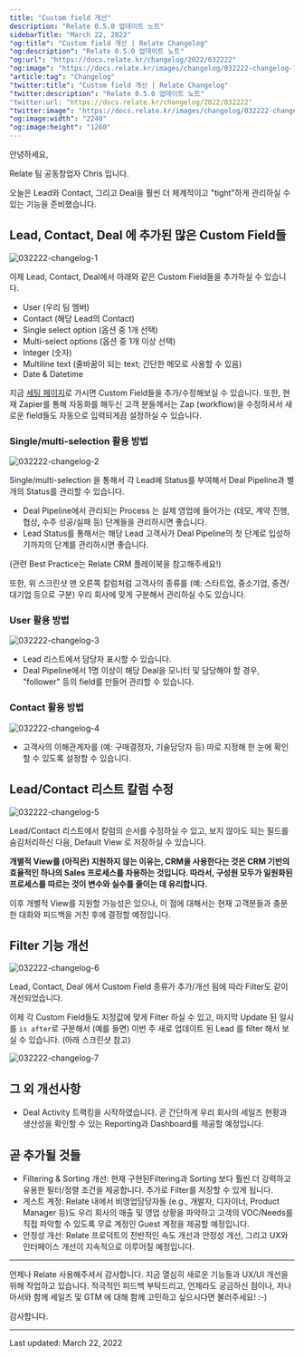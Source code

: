 ```yaml
---
title: "Custom field 개선"
description: "Relate 0.5.0 업데이트 노트"
sidebarTitle: "March 22, 2022"
"og:title": "Custom field 개선 | Relate Changelog"
"og:description": "Relate 0.5.0 업데이트 노트"
"og:url": "https://docs.relate.kr/changelog/2022/032222"
"og:image": "https://docs.relate.kr/images/changelog/032222-changelog-1.png"
"article:tag": "Changelog"
"twitter:title": "Custom field 개선 | Relate Changelog"
"twitter:description": "Relate 0.5.0 업데이트 노트"
"twitter:url: "https://docs.relate.kr/changelog/2022/032222"
"twitter:image": "https://docs.relate.kr/images/changelog/032222-changelog-1.png"
"og:image:width": "2240"
"og:image:height": "1260"
---
```


안녕하세요,

Relate 팀 공동창업자 Chris 입니다.

오늘은 Lead와 Contact, 그리고 Deal을 훨씬 더 체계적이고 "tight"하게 관리하실 수 있는 기능을 준비했습니다.

## Lead, Contact, Deal 에 추가된 많은 Custom Field들

![032222-changelog-1](/images/changelog/032222-changelog-1.png)

이제 Lead, Contact, Deal에서 아래와 같은 Custom Field들을 추가하실 수 있습니다.

- User (우리 팀 멤버)
- Contact (해당 Lead의 Contact)
- Single select option (옵션 중 1개 선택)
- Multi-select options (옵션 중 1개 이상 선택)
- Integer (숫자)
- Multiline text (줄바꿈이 되는 text; 간단한 메모로 사용할 수 있음)
- Date & Datetime

지금 [세팅 페이지](https://app.relate.so/)로 가시면 Custom Field들을 추가/수정해보실 수 있습니다. 또한, 현재 Zapier를 통해 자동화를 해두신 고객 분들께서는 Zap (workflow)을 수정하셔서 새로운 field들도 자동으로 입력되게끔 설정하실 수 있습니다.

### Single/multi-selection 활용 방법

![032222-changelog-2](/images/changelog/032222-changelog-2.png)

Single/multi-selection 을 통해서 각 Lead에 Status를 부여해서 Deal Pipeline과 별개의 Status를 관리할 수 있습니다.

- Deal Pipeline에서 관리되는 Process 는 실제 영업에 들어가는 (데모, 계약 진행, 협상, 수주 성공/실패 등) 단계들을 관리하시면 좋습니다.
- Lead Status를 통해서는 해당 Lead 고객사가 Deal Pipeline의 첫 단계로 입성하기까지의 단계를 관리하시면 좋습니다.

(관련 Best Practice는 Relate CRM 플레이북을 참고해주세요!)

또한, 위 스크린샷 맨 오른쪽 칼럼처럼 고객사의 종류를 (예: 스타트업, 중소기업, 중견/대기업 등으로 구분) 우리 회사에 맞게 구분해서 관리하실 수도 있습니다.

### User 활용 방법

![032222-changelog-3](/images/changelog/032222-changelog-3.png)

- Lead 리스트에서 담당자 표시할 수 있습니다.
- Deal Pipeline에서 1명 이상이 해당 Deal을 모니터 및 담당해야 할 경우, "follower" 등의 field를 만들어 관리할 수 있습니다.

### Contact 활용 방법

![032222-changelog-4](/images/changelog/032222-changelog-4.png)

- 고객사의 이해관계자를 (예: 구매결정자, 기술담당자 등) 따로 지정해 한 눈에 확인할 수 있도록 설정할 수 있습니다.

## Lead/Contact 리스트 칼럼 수정

![032222-changelog-5](/images/changelog/032222-changelog-5.png)

Lead/Contact 리스트에서 칼럼의 순서를 수정하실 수 있고, 보지 않아도 되는 필드를 숨김처리하신 다음, Default View 로 저장하실 수 있습니다.

**개별적 View를 (아직은) 지원하지 않는 이유는, CRM을 사용한다는 것은 CRM 기반의 효율적인 하나의 Sales 프로세스를 차용하는 것입니다. 따라서, 구성원 모두가 일원화된 프로세스를 따르는 것이 변수와 실수를 줄이는 데 유리합니다.**

이후 개별적 View를 지원할 가능성은 있으나, 이 점에 대해서는 현재 고객분들과 충분한 대화와 피드백을 거친 후에 결정할 예정입니다.

## Filter 기능 개선

![032222-changelog-6](/images/changelog/032222-changelog-6.png)

Lead, Contact, Deal 에서 Custom Field 종류가 추가/개선 됨에 따라 Filter도 같이 개선되었습니다.

이제 각 Custom Field들도 지정값에 맞게 Filter 하실 수 있고, 마지막 Update 된 일시를 `is after`로 구분해서 (예를 들면) 이번 주 새로 업데이트 된 Lead 를 filter 해서 보실 수 있습니다. (아래 스크린샷 참고)

![032222-changelog-7](/images/changelog/032222-changelog-7.png)

## 그 외 개선사항
- Deal Activity 트랙킹을 시작하였습니다. 곧 간단하게 우리 회사의 세일즈 현황과 생산성을 확인할 수 있는 Reporting과 Dashboard를 제공할 예정입니다.

## 곧 추가될 것들
- Filtering & Sorting 개선: 현재 구현된Filtering과 Sorting 보다 훨씬 더 강력하고 유용한 필터/정렬 조건을 제공합니다. 추가로 Filter를 저장할 수 있게 됩니다.
- 게스트 계정: Relate 내에서 비영업담당자들 (e.g., 개발자, 디자이너, Product Manager 등)도 우리 회사의 매출 및 영업 상황을 파악하고 고객의 VOC/Needs를 직접 파악할 수 있도록 무료 계정인 Guest 계정을 제공할 예정입니다.
- 안정성 개선: Relate 프로덕트의 전반적인 속도 개선과 안정성 개선, 그리고 UX와 인터페이스 개선이 지속적으로 이루어질 예정입니다.

---

언제나 Relate 사용해주셔서 감사합니다. 지금 열심히 새로운 기능들과 UX/UI 개선을 위해 작업하고 있습니다. 적극적인 피드백 부탁드리고, 언제라도 궁금하신 점이나, 저나 아서와 함께 세일즈 및 GTM 에 대해 함께 고민하고 싶으시다면 불러주세요! :-)

감사합니다.

---

Last updated: March 22, 2022